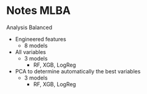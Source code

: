 # Notes MLBA

Analysis Balanced

- Engineered features
  - 8 models
  
- All variables
  - 3 models
    - RF, XGB, LogReg
  
- PCA to determine automatically the best variables
  - 3 models
    - RF, XGB, LogReg
